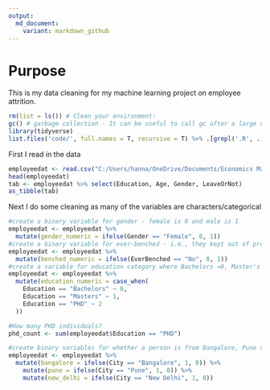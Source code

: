 ```yaml
---
output:
  md_document:
    variant: markdown_github
---
```


# Purpose

This is my data cleaning for my machine learning project on employee attrition.


```r

rm(list = ls()) # Clean your environment:
gc() # garbage collection - It can be useful to call gc after a large object has been removed, as this may prompt R to return memory to the operating system.
library(tidyverse)
list.files('code/', full.names = T, recursive = T) %>% .[grepl('.R', .)] %>% as.list() %>% walk(~source(.))
```

First I read in the data
```r
employeedat <- read.csv("C:/Users/hanna/OneDrive/Documents/Economics Masters/Data Science/Machine learning/data/Employee.csv")
head(employeedat)
tab <- employeedat %>% select(Education, Age, Gender, LeaveOrNot)
as_tibble(tab)
```

Next I do some cleaning as many of the variables are characters/categorical

```r
#create a binary variable for gender - female is 0 and male is 1
employeedat <- employeedat %>%
  mutate(gender_numeric = ifelse(Gender == "Female", 0, 1))
#create a binary variable for ever-benched - i.e., they kept out of projects for a month or more
employeedat <- employeedat %>%
  mutate(benched_numeric = ifelse(EverBenched == "No", 0, 1))
#create a variable for education category where Bachelors =0, Master's =1 and PhD = 2
employeedat <- employeedat %>%
  mutate(education_numeric = case_when(
    Education == "Bachelors" ~ 0,
    Education == "Masters" ~ 1,
    Education == "PHD" ~ 2
  ))

#How many PHD individuals?
phd_count <- sum(employeedat$Education == "PHD")

#create binary variables for whether a person is from Bangalore, Pune or New Delhi
employeedat <- employeedat %>%
  mutate(bangalore = ifelse(City == "Bangalore", 1, 0)) %>% 
    mutate(pune = ifelse(City == "Pune", 1, 0)) %>% 
    mutate(new_delhi = ifelse(City == "New Delhi", 1, 0))


```

